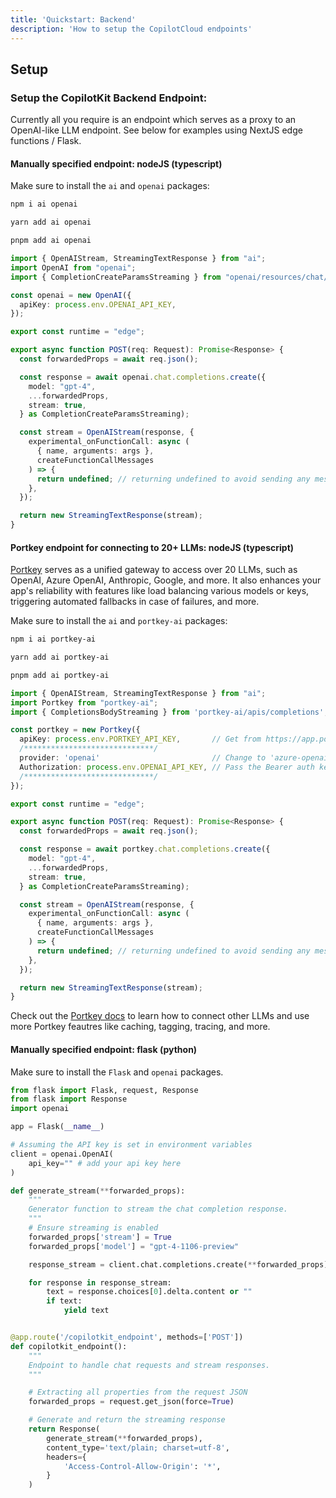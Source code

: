 ```yaml
---
title: 'Quickstart: Backend'
description: 'How to setup the CopilotCloud endpoints'
---
```


## Setup

### Setup the CopilotKit Backend Endpoint:

  Currently all you require is an endpoint which serves as a proxy to an OpenAI-like LLM endpoint.
  See below for examples using NextJS edge functions / Flask.


#### Manually specified endpoint: nodeJS (typescript)

Make sure to install the `ai` and `openai` packages:
<CodeGroup>
  ```bash npm
  npm i ai openai
  ``` 
  ```bash yarn
  yarn add ai openai
  ```
  ```bash pnpm
  pnpm add ai openai
  ```
</CodeGroup>
      
```ts /api/copilotkit/chat/route.ts (NextJS)
import { OpenAIStream, StreamingTextResponse } from "ai";
import OpenAI from "openai";
import { CompletionCreateParamsStreaming } from "openai/resources/chat/completions";

const openai = new OpenAI({
  apiKey: process.env.OPENAI_API_KEY,
});

export const runtime = "edge";

export async function POST(req: Request): Promise<Response> {
  const forwardedProps = await req.json();

  const response = await openai.chat.completions.create({
    model: "gpt-4",
    ...forwardedProps,
    stream: true,
  } as CompletionCreateParamsStreaming);

  const stream = OpenAIStream(response, {
    experimental_onFunctionCall: async (
      { name, arguments: args },
      createFunctionCallMessages
    ) => {
      return undefined; // returning undefined to avoid sending any messages to the client when a function is called. Temporary, bc currently vercel ai sdk does not support returning both text and function calls -- although the API does support it.
    },
  });

  return new StreamingTextResponse(stream);
}
```

#### Portkey endpoint for connecting to 20+ LLMs: nodeJS (typescript)

[Portkey](https://portkey.ai/) serves as a unified gateway to access over 20 LLMs, such as OpenAI, Azure OpenAI, Anthropic, Google, and more. 
It also enhances your app's reliability with features like load balancing various models or keys, triggering automated fallbacks in case of failures, and more.

Make sure to install the `ai` and `portkey-ai` packages:
<CodeGroup>
  ```bash npm
  npm i ai portkey-ai
  ``` 
  ```bash yarn
  yarn add ai portkey-ai
  ```
  ```bash pnpm
  pnpm add ai portkey-ai
  ```
</CodeGroup>
      
```ts /api/copilotkit/chat/route.ts (NextJS)
import { OpenAIStream, StreamingTextResponse } from "ai";
import Portkey from "portkey-ai";
import { CompletionsBodyStreaming } from 'portkey-ai/apis/completions';

const portkey = new Portkey({
  apiKey: process.env.PORTKEY_API_KEY,       // Get from https://app.portkey.ai/
  /*****************************/  
  provider: 'openai'                         // Change to 'azure-openai', 'anthropic', 'google-palm', 'anyscale' etc.
  Authorization: process.env.OPENAI_API_KEY, // Pass the Bearer auth key for the chosen provider
  /*****************************/
});

export const runtime = "edge";

export async function POST(req: Request): Promise<Response> {
  const forwardedProps = await req.json();

  const response = await portkey.chat.completions.create({
    model: "gpt-4",
    ...forwardedProps,
    stream: true,
  } as CompletionCreateParamsStreaming);

  const stream = OpenAIStream(response, {
    experimental_onFunctionCall: async (
      { name, arguments: args },
      createFunctionCallMessages
    ) => {
      return undefined; // returning undefined to avoid sending any messages to the client when a function is called. Temporary, bc currently vercel ai sdk does not support returning both text and function calls -- although the API does support it.
    },
  });

  return new StreamingTextResponse(stream);
}
```

Check out the [Portkey docs](https://portkey.ai/docs/welcome/integration-guides) to learn how to connect other LLMs and use more Portkey feautres like caching, tagging, tracing, and more.

#### Manually specified endpoint: flask (python)

Make sure to install the `Flask` and `openai` packages.


```python
from flask import Flask, request, Response
from flask import Response
import openai

app = Flask(__name__)

# Assuming the API key is set in environment variables
client = openai.OpenAI(
    api_key="" # add your api key here
)

def generate_stream(**forwarded_props):
    """
    Generator function to stream the chat completion response.
    """
    # Ensure streaming is enabled
    forwarded_props['stream'] = True
    forwarded_props['model'] = "gpt-4-1106-preview"

    response_stream = client.chat.completions.create(**forwarded_props)

    for response in response_stream:
        text = response.choices[0].delta.content or ""
        if text:
            yield text


@app.route('/copilotkit_endpoint', methods=['POST'])
def copilotkit_endpoint():
    """
    Endpoint to handle chat requests and stream responses.
    """

    # Extracting all properties from the request JSON
    forwarded_props = request.get_json(force=True)

    # Generate and return the streaming response
    return Response(
        generate_stream(**forwarded_props),
        content_type='text/plain; charset=utf-8',
        headers={
            'Access-Control-Allow-Origin': '*',
        }
    )
```

